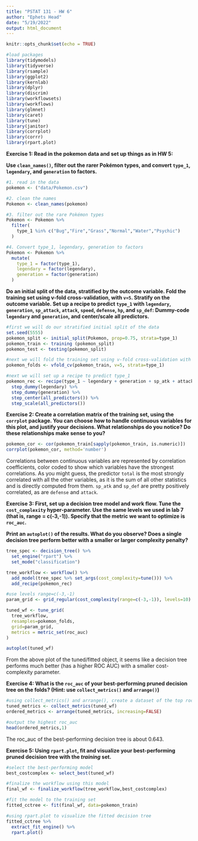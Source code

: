 ```yaml
---
title: "PSTAT 131 - HW 6"
author: "Ephets Head"
date: "5/19/2022"
output: html_document
---
```


```r
knitr::opts_chunk$set(echo = TRUE)
```

```r
#load packages
library(tidymodels)
library(tidyverse)
library(rsample)
library(ggplot2)
library(kernlab)
library(dplyr)
library(discrim)
library(workflowsets)
library(workflows)
library(glmnet)
library(caret)
library(tune)
library(janitor)
library(corrplot)
library(corrr)
library(rpart.plot)
```

**Exercise 1: Read in the pokemon data and set up things as in HW 5: **

**Use `clean_names()`, filter out the rarer Pokémon types, and convert `type_1`, `legendary`, and `generation` to factors. **

```r
#1. read in the data
pokemon <- ("data/Pokemon.csv")

#2. clean the names
Pokemon <- clean_names(pokemon)

#3. filter out the rare Pokémon types
Pokemon <- Pokemon %>%
  filter(
    type_1 %in% c("Bug","Fire","Grass","Normal","Water","Psychic")
  )

#4. Convert type_1, legendary, generation to factors
Pokemon <- Pokemon %>%
  mutate(
    type_1 = factor(type_1),
    legendary = factor(legendary),
    generation = factor(generation)
  )
```

**Do an initial split of the data, stratified by the outcome variable. Fold the training set using v-fold cross-validation, with `v=5`. Stratify on the outcome variable. **
**Set up a recipe to predict `type_1` with `legendary`, `generation`, `sp_attack`, `attack`, `speed`, `defense`, `hp`, and `sp_def`: Dummy-code `legendary` and `generation`, and center/scale all predictors. **

```r
#first we will do our stratified initial split of the data
set.seed(5555)
pokemon_split <- initial_split(Pokemon, prop=0.75, strata=type_1)
pokemon_train <- training (pokemon_split)
pokemon_test <- testing(pokemon_split)

#next we will fold the training set using v-fold cross-validation with v=5
pokemon_folds <- vfold_cv(pokemon_train, v=5, strata=type_1)

#next we will set up a recipe to predict type_1
pokemon_rec <- recipe(type_1 ~ legendary + generation + sp_atk + attack + speed + defense + hp + sp_def, data=pokemon_train) %>%
  step_dummy(legendary) %>%
  step_dummy(generation) %>%
  step_center(all_predictors()) %>%
  step_scale(all_predictors())
```

**Exercise 2: Create a correlation matrix of the training set, using the `corrplot` package. You can choose how to handle continuous variables for this plot, and justify your decisions. What relationships do you notice? Do these relationships make sense to you?**

```r

pokemon_cor <- cor(pokemon_train[sapply(pokemon_train, is.numeric)])
corrplot(pokemon_cor, method='number')

```
Correlations between continuous variables are represented by correlation coefficients, color coded to show which variables have the strongest correlations. As you might guess, the predictor `total` is the most strongly correlated with all the other variables, as it is the sum of all other statistics and is directly computed from them. `sp_atk` and `sp_def` are pretty positively correlated, as are `defense` and `attack`. 

**Exercise 3: First, set up a decision tree model and work flow. Tune the `cost_complexity` hyper-parameter. Use the same levels we used in lab 7 (that is, range = c(-3,-1)). Specify that the metric we want to optimize is `roc_auc`. **

**Print an `autoplot()` of the results. What do you observe? Does a single decision tree perform better with a smaller or larger complexity penalty?**

```r
tree_spec <- decision_tree() %>%
  set_engine("rpart") %>%
  set_mode("classification")

tree_workflow <- workflow() %>%
  add_model(tree_spec %>% set_args(cost_complexity=tune())) %>%
  add_recipe(pokemon_rec)

#use levels range=c(-3,-1)
param_grid <- grid_regular(cost_complexity(range=c(-3,-1)), levels=10)

tuned_wf <- tune_grid(
  tree_workflow,
  resamples=pokemon_folds,
  grid=param_grid,
  metrics = metric_set(roc_auc)
)

autoplot(tuned_wf)
```

From the above plot of the tuned/fitted object, it seems like a decision tree performs much better (has a higher ROC AUC) with a smaller cost-complexity parameter. 

**Exercise 4: What is the `roc_auc` of your best-performing pruned decision tree on the folds? (Hint: use `collect_metrics()` and `arrange()`)**

```r
#using collect_metrics() and arrange(), create a dataset of the top roc_auc decision trees
tuned_metrics <- collect_metrics(tuned_wf)
ordered_metrics <- arrange(tuned_metrics, increasing=FALSE)

#output the highest roc_auc
head(ordered_metrics,1)
```

The roc_auc of the best-performing decision tree is about 0.643.

**Exercise 5: Using `rpart.plot`, fit and visualize your best-performing pruned decision tree with the *training* set. **

```r
#select the best-performing model
best_costcomplex <- select_best(tuned_wf)

#finalize the workflow using this model
final_wf <- finalize_workflow(tree_workflow,best_costcomplex)

#fit the model to the training set
fitted_cctree <- fit(final_wf, data=pokemon_train)

#using rpart.plot to visualize the fitted decision tree 
fitted_cctree %>%
  extract_fit_engine() %>%
  rpart.plot()
```

